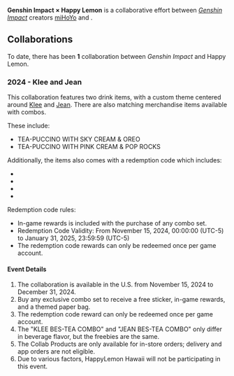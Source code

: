 {{CustomTabs
|tab1 = Overview
|tab2 = Gallery
}}
{{Stub|more details from https://www.hoyolab.com/article/34859339}}
{{Event Infobox
|name              = Genshin Impact × Happy Lemon
|image             = Collaboration Genshin Impact × Happy Lemon.png
|type              = Collaboration
|country    = U.S.
|start_date = 2024-11-15
|end_date   = 2024-12-31
}}
'''Genshin Impact × Happy Lemon''' is a collaborative effort between ''[[Genshin Impact]]'' creators [[miHoYo]] and {{w|Happy Lemon}}.

==Collaborations==
To date, there has been '''1''' collaboration between ''Genshin Impact'' and Happy Lemon.

===2024 - Klee and Jean===
This collaboration features two drink items, with a custom theme centered around [[Klee]] and [[Jean]]. There are also matching merchandise items available with combos.

These include:
* TEA-PUCCINO WITH SKY CREAM & OREO
* TEA-PUCCINO WITH PINK CREAM & POP ROCKS

Additionally, the items also comes with a redemption code which includes:
* {{Item|Primogem|x=40}}
* {{Item|Fruity Smoothie|x=2}}
* {{Item|Fruity Duet|x=2}}
* {{Item|Cheese and Dew Teatime|x=1}}

Redemption code rules:
* In-game rewards is{{sic}} included with the purchase of any combo set.
* Redemption Code Validity: From November 15, 2024, 00:00:00 (UTC-5) to January 31, 2025, 23:59:59 (UTC-5)
* The redemption code rewards can only be redeemed once per game account.

====Event Details====

# The collaboration is available in the U.S. from November 15, 2024 to December 31, 2024.
# Buy any exclusive combo set to receive a free sticker, in-game rewards, and a themed paper bag.
# The redemption code reward can only be redeemed once per game account.
# The "KLEE BES-TEA COMBO" and "JEAN BES-TEA COMBO" only differ in beverage flavor, but the freebies are the same.
# The Collab Products are only available for in-store orders; delivery and app orders are not eligible. 
# Due to various factors, HappyLemon Hawaii will not be participating in this event.